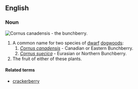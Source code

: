 ==English==
===Noun===
[[Image:Cornus canadensis 25781.JPG|thumb|right|''Cornus canadensis'' - the bunchberry.]]
{{wikipedia}}
{{en-noun|bunchberries}}
#A common name for two species of [[dwarf]] [[dogwood]]s:
##''[[Cornus canadensis]]'' - Canadian or Eastern Bunchberry.
##''[[Cornus suecica]]'' - Eurasian or Northern Bunchberry.
#The fruit of either of these plants.

====Related terms====
*[[crackerberry]]